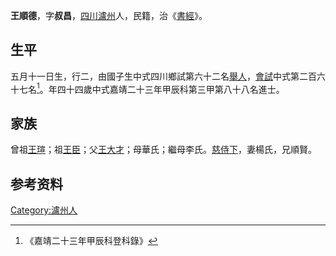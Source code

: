 {{Otheruses|other=名为王顺德的其他人物|王顺德}}
{{明清人物信息框
| 姓名 = 王順德
| 原名 =
| 圖片名稱= 
| 圖片大小 =
| 圖片說明 = 
| 最高職務 =
| 國家 = 大明 
| 爵位 =
| 籍貫 = [[四川|四川]][[瀘州|瀘州]]
| 族裔 = 
| 字號 = 
| 諡號 =
| 出生日期 = 五月十一日
| 出生地點 = 
| 逝世日期 = 卒年不詳 
| 逝世地點 =
| 墓葬 =
| 配偶 = 楊氏
| 親屬 = 曾祖[[王瑄|王瑄]]，祖[[王臣|王臣]]，父[[王大才|王大才]]，母華氏；繼母李氏
| 出身 =
* 嘉靖二十三年甲辰科同進士出身
| 經歷 =
| 著作 = 
}}
'''王順德'''{{BD|1501年||？年||}}，字'''叔昌'''，[[四川|四川]][[瀘州|瀘州]]人，民籍，治《[[書經|書經]]》。

== 生平 ==
五月十一日生，行二，由國子生中式四川鄉試第六十二名[[舉人|舉人]]，[[會試|會試]]中式第二百六十七名<ref>《嘉靖二十三年甲辰科登科錄》</ref>。年四十四歲中式嘉靖二十三年甲辰科第三甲第八十八名進士。

== 家族 ==
曾祖[[王瑄|王瑄]]；祖[[王臣|王臣]]；父[[王大才|王大才]]；母華氏；繼母李氏。[[慈侍下|慈侍下]]，妻楊氏，兄順賢。

== 参考资料 ==
{{reflist}}

{{嘉靖二十三年甲辰科殿试金榜}}

{{Authority control}}
{{DEFAULTSORT:}}
[[Category:瀘州人|Category:瀘州人]]


{{明朝人物小作品}}